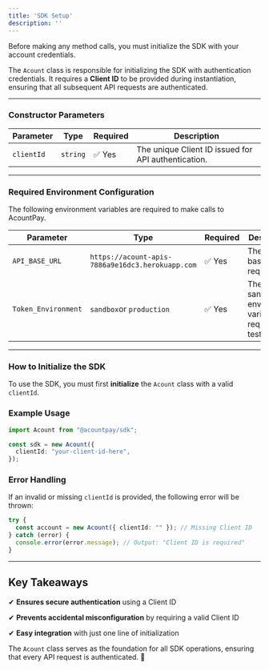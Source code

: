 ```yaml
---
title: 'SDK Setup'
description: ''
---
```


Before making any method calls, you must initialize the SDK with your account credentials.

The `Acount` class is responsible for initializing the SDK with authentication credentials. It requires a **Client ID** to be provided during instantiation, ensuring that all subsequent API requests are authenticated.

***

### **Constructor Parameters**

| Parameter  | Type     | Required | Description                                         |
| ---------- | -------- | -------- | --------------------------------------------------- |
| `clientId` | `string` | ✅ Yes    | The unique Client ID issued for API authentication. |


***

### **Required Environment Configuration**
The following environment variables are required to make calls to AcountPay.

| Parameter  | Type     | Required | Description                                         |
| ---------- | -------- | -------- | --------------------------------------------------- |
| `API_BASE_URL` | `https://acount-apis-7886a9e16dc3.herokuapp.com` | ✅ Yes    | The api base url is required. |
| `Token_Environment` | `sandbox`or `production` | ✅ Yes    | The sandbox environemnt variable is required for testing. |

***

### **How to Initialize the SDK**

To use the SDK, you must first **initialize** the `Acount` class with a valid `clientId`.

### **Example Usage**

```typescript
import Acount from "@acountpay/sdk";

const sdk = new Acount({
  clientId: "your-client-id-here",
});
```

### **Error Handling**

If an invalid or missing `clientId` is provided, the following error will be thrown:

```typescript
try {
  const account = new Acount({ clientId: "" }); // Missing Client ID
} catch (error) {
  console.error(error.message); // Output: "Client ID is required"
}
```

***

## **Key Takeaways**

✔ **Ensures secure authentication** using a Client ID

✔ **Prevents accidental misconfiguration** by requiring a valid Client ID

✔ **Easy integration** with just one line of initialization

The `Acount` class serves as the foundation for all SDK operations, ensuring that every API request is authenticated. 🚀

